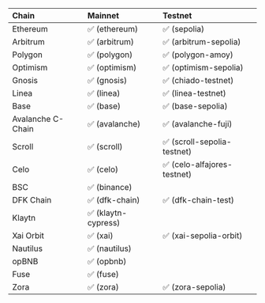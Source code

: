 | Chain   | Mainnet | Testnet |
| :------ | :------ | :------ |
| Ethereum     | ✅ (ethereum)	|  ✅ (sepolia) |
| Arbitrum    | ✅ (arbitrum)	|  ✅ (arbitrum-sepolia) |
| Polygon    | ✅ (polygon)	|  ✅ (polygon-amoy) |
| Optimism    | ✅ (optimism)	|  ✅ (optimism-sepolia) |
| Gnosis    | ✅ (gnosis)	|  ✅ (chiado-testnet) |
| Linea    | ✅ (linea)	|  ✅ (linea-testnet) |
| Base    | ✅ (base)	|  ✅ (base-sepolia) |
| Avalanche C-Chain    | ✅ (avalanche) | ✅ (avalanche-fuji) |
| Scroll    | ✅ (scroll) |  ✅ (scroll-sepolia-testnet) |
| Celo    | ✅ (celo) |  ✅ (celo-alfajores-testnet) |
| BSC    | ✅ (binance) |  |
| DFK Chain | ✅ (dfk-chain) | ✅ (dfk-chain-test) |
| Klaytn | ✅ (klaytn-cypress) | |
| Xai Orbit | ✅ (xai) | ✅ (xai-sepolia-orbit) |
| Nautilus |  ✅ (nautilus) |  |
| opBNB |  ✅ (opbnb) |  |
| Fuse |  ✅ (fuse) |  |
| Zora |  ✅ (zora) | ✅ (zora-sepolia) |